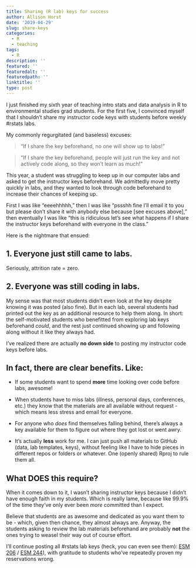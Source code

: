 ```yaml
---
title: Sharing (R lab) keys for success
author: Allison Horst
date: '2019-04-29'
slug: share-keys
categories:
  - R
  - teaching
tags:
  - R
description: ''
featured: ''
featuredalt: ''
featuredpath: ''
linktitle: ''
type: post
---
```


I just finished my sixth year of teaching intro stats and data analysis in R to environmental studies grad students. For the first five, I convinced myself that I shouldn't share my instructor code keys with students before weekly #rstats labs.

My commonly regurgitated (and baseless) excuses: 

> "If I share the key beforehand, no one will show up to labs!"

> "If I share the key beforehand, people will just run the key and not actively code along, so they won't learn as much!"

This year, a student was struggling to keep up in our computer labs and asked to get the instructor keys beforehand. We admittedly move pretty quickly in labs, and they wanted to look through code beforehand to increase their chances of keeping up. 

First I was like "eeeehhhhh," then I was like "pssshh fine I'll email it to you but please don't share it with anybody else because [see excuses above]," then eventually I was like "this is ridiculous let's see what happens if I share the instructor keys beforehand with everyone in the class."

Here is the nightmare that ensued: 

## 1. Everyone just still came to labs.

Seriously, attrition rate = zero. 

## 2. Everyone was still coding in labs. 

My sense was that most students didn't even look at the key despite knowing it was posted (also fine). But in each lab, several students had printed out the key as an additional resource to help them along. In short: the self-motivated students who benefitted from exploring lab keys beforehand *could*, and the rest just continued showing up and following along without it like they always had. 

I've realized there are actually **no down side** to posting my instructor code keys before labs. 

## In fact, there are clear benefits. Like: 

- If some students want to spend **more** time looking over code before labs, awesome!

- When students have to miss labs (illness, personal days, conferences, etc.) they know that the materials are all available without request - which means less stress and email for everyone.

- For anyone who *does* find themselves falling behind, there's always a key available for them to figure out where they got lost or went awry.

- It's actually **less** work for me. I can just push all materials to GitHub (data, lab templates, keys), without feeling like I have to hide pieces in different repos or folders or whatever. One (openly shared) Rproj to rule them all. 

## What DOES this require? 

When it comes down to it, I wasn't sharing instructor keys because I didn't have enough faith in my students. Which is really lame, because like 99.9% of the time they've only ever been *more* committed than I expect.

Believe that students are as awesome and dedicated as you want them to be - which, given then chance, they almost always are. Anyway, the students asking to review the lab materials beforehand are probably **not** the ones trying to weasel their way out of course effort. 

I'll continue posting all #rstats lab keys (heck, you can even see them): [ESM 206](https://github.com/allisonhorst/esm-206-2018) / [ESM 244](https://github.com/allisonhorst/esm-244-2019)), with gratitude to students who've repeatedly proven my reservations wrong. 


  